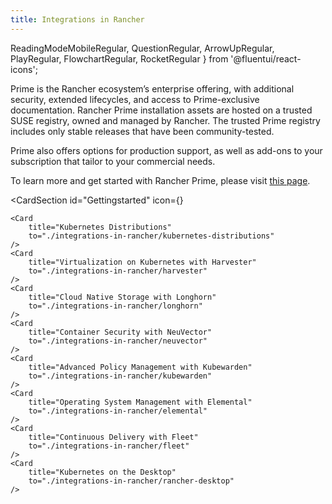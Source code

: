 ```yaml
---
title: Integrations in Rancher
---
```

  ReadingModeMobileRegular, 
  QuestionRegular, 
  ArrowUpRegular,
  PlayRegular,
  FlowchartRegular,
  RocketRegular
} from '@fluentui/react-icons';

Prime is the Rancher ecosystem’s enterprise offering, with additional security, extended lifecycles, and access to Prime-exclusive documentation. Rancher Prime installation assets are hosted on a trusted SUSE registry, owned and managed by Rancher. The trusted Prime registry includes only stable releases that have been community-tested. 

Prime also offers options for production support, as well as add-ons to your subscription that tailor to your commercial needs.

To learn more and get started with Rancher Prime, please visit [this page](https://www.rancher.com/quick-start). 

<CardSection
    id="Gettingstarted"
    icon={<RocketRegular />}
>
    <Card
        title="Kubernetes Distributions"
        to="./integrations-in-rancher/kubernetes-distributions"
    />
    <Card
        title="Virtualization on Kubernetes with Harvester"
        to="./integrations-in-rancher/harvester"
    />
    <Card
        title="Cloud Native Storage with Longhorn"
        to="./integrations-in-rancher/longhorn"
    />
    <Card
        title="Container Security with NeuVector"
        to="./integrations-in-rancher/neuvector"
    />
    <Card
        title="Advanced Policy Management with Kubewarden"
        to="./integrations-in-rancher/kubewarden"
    />
    <Card
        title="Operating System Management with Elemental"
        to="./integrations-in-rancher/elemental"
    />
    <Card
        title="Continuous Delivery with Fleet"
        to="./integrations-in-rancher/fleet"
    />
    <Card
        title="Kubernetes on the Desktop"
        to="./integrations-in-rancher/rancher-desktop"
    />
</CardSection>
